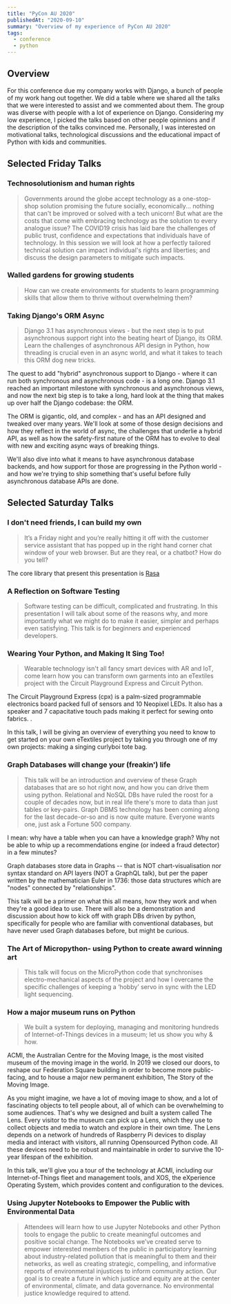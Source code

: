 ```yaml
---
title: "PyCon AU 2020"
publishedAt: "2020-09-10"
summary: "Overview of my experience of PyCon AU 2020"
tags:
  - conference
  - python
---
```



## Overview

For this conference due my company works with Django, a bunch of people of my work hang out together. We did a table where we shared all the talks that we were interested to assist and we commented about them. The group was diverse with people with a lot of experience on Django. Considering my low experience, I picked the talks based on other people opinnions and if the description of the talks convinced me. Personally, I was interested on motivational talks, technological discussions and the educational impact of Python with kids and communities.

## Selected Friday Talks

### Technosolutionism and human rights

> Governments around the globe accept technology as a one-stop-shop solution promising the future socially, economically... nothing that can't be improved or solved with a tech unicorn! But what are the costs that come with embracing technology as the solution to every analogue issue? The COVID19 crisis has laid bare the challenges of public trust, confidence and expectations that individuals have of technology. In this session we will look at how a perfectly tailored technical solution can impact individual's rights and liberties; and discuss the design parameters to mitigate such impacts.

<CustomVideo url="https://www.youtube.com/embed/2PRSEOJlWVg" />

### Walled gardens for growing students

> How can we create environments for students to learn programming skills that allow them to thrive without overwhelming them?

<CustomVideo url="https://www.youtube.com/embed/BiMC10Cm_vA" />

### Taking Django's ORM Async

> Django 3.1 has asynchronous views - but the next step is to put asynchronous support right into the beating heart of Django, its ORM. Learn the challenges of asynchronous API design in Python, how threading is crucial even in an async world, and what it takes to teach this ORM dog new tricks.

The quest to add "hybrid" asynchronous support to Django - where it can run both synchronous and asynchronous code - is a long one. Django 3.1 reached an important milestone with synchronous and asynchronous views, and now the next big step is to take a long, hard look at the thing that makes up over half the Django codebase: the ORM.

The ORM is gigantic, old, and complex - and has an API designed and tweaked over many years. We'll look at some of those design decisions and how they reflect in the world of async, the challenges that underlie a hybrid API, as well as how the safety-first nature of the ORM has to evolve to deal with new and exciting async ways of breaking things.

We'll also dive into what it means to have asynchronous database backends, and how support for those are progressing in the Python world - and how we're trying to ship something that's useful before fully asynchronous database APIs are done.

<CustomVideo url="https://www.youtube.com/embed/ibAmA4QQDhs" />

## Selected Saturday Talks

### I don't need friends, I can build my own

> It’s a Friday night and you’re really hitting it off with the customer service assistant that has popped up in the right hand corner chat window of your web browser. But are they real, or a chatbot? How do you tell?

The core library that present this presentation is [Rasa](https://rasa.com)

<CustomVideo url="https://www.youtube.com/embed/fooDYx8oIHw" />

### A Reflection on Software Testing

> Software testing can be difficult, complicated and frustrating. In this presentation I will talk about some of the reasons why, and more importantly what we might do to make it easier, simpler and perhaps even satisfying. This talk is for beginners and experienced developers.

<CustomVideo url="https://www.youtube.com/embed/rY45dmzrCu4" />

### Wearing Your Python, and Making It Sing Too!

> Wearable technology isn't all fancy smart devices with AR and IoT, come learn how you can transform own garments into an eTextiles project with the Circuit Playground Express and Circuit Python.

The Circuit Playground Express (cpx) is a palm-sized programmable electronics board packed full of sensors and 10 Neopixel LEDs. It also has a speaker and 7 capacitative touch pads making it perfect for sewing onto fabrics. .

In this talk, I will be giving an overview of everything you need to know to get started on your own eTextiles project by taking you through one of my own projects: making a singing curlyboi tote bag.

<CustomVideo url="https://www.youtube.com/embed/bm8Jqlhe3lc" />

### Graph Databases will change your (freakin') life

> This talk will be an introduction and overview of these Graph databases that are so hot right now, and how you can drive them using python.
> Relational and NoSQL DBs have ruled the roost for a couple of decades now, but in real life there's more to data than just tables or key-pairs. Graph DBMS technology has been coming along for the last decade-or-so and is now quite mature. Everyone wants one, just ask a Fortune 500 company.

I mean: why have a table when you can have a knowledge graph? Why not be able to whip up a recommendations engine (or indeed a fraud detector) in a few minutes?

Graph databases store data in Graphs -- that is NOT chart-visualisation nor syntax standard on API layers (NOT a GraphQL talk), but per the paper written by the mathematician Euler in 1736: those data structures which are "nodes" connected by "relationships".

This talk will be a primer on what this all means, how they work and when they're a good idea to use. There will also be a demonstration and discussion about how to kick off with graph DBs driven by python, specifically for people who are familiar with conventional databases, but have never used Graph databases before, but might be curious.

<CustomVideo url="https://www.youtube.com/embed/h8cyPIEfxQY" />

### The Art of Micropython- using Python to create award winning art

> This talk will focus on the MicroPython code that synchronises electro-mechanical aspects of the project and how I overcame the specific challenges of keeping a ‘hobby’ servo in sync with the LED light sequencing.

<CustomVideo url="https://www.youtube.com/embed/xw5rNDPIt14" />

### How a major museum runs on Python

> We built a system for deploying, managing and monitoring hundreds of Internet-of-Things devices in a museum; let us show you why & how.

ACMI, the Australian Centre for the Moving Image, is the most visited museum of the moving image in the world. In 2019 we closed our doors, to reshape our Federation Square building in order to become more public-facing, and to house a major new permanent exhibition, The Story of the Moving Image.

As you might imagine, we have a lot of moving image to show, and a lot of fascinating objects to tell people about, all of which can be overwhelming to some audiences. That's why we designed and built a system called The Lens. Every visitor to the museum can pick up a Lens, which they use to collect objects and media to watch and explore in their own time. The Lens depends on a network of hundreds of Raspberry Pi devices to display media and interact with visitors, all running Opensourced Python code. All these devices need to be robust and maintainable in order to survive the 10-year lifespan of the exhibition.

In this talk, we'll give you a tour of the technology at ACMI, including our Internet-of-Things fleet and management tools, and XOS, the eXperience Operating System, which provides content and configuration to the devices.

<CustomVideo url="https://www.youtube.com/embed/krqWafKEaDI" />

### Using Jupyter Notebooks to Empower the Public with Environmental Data

> Attendees will learn how to use Jupyter Notebooks and other Python tools to engage the public to create meaningful outcomes and positive social change. The Notebooks we’ve created serve to empower interested members of the public in participatory learning about industry-related pollution that is meaningful to them and their networks, as well as creating strategic, compelling, and informative reports of environmental injustices to inform community action. Our goal is to create a future in which justice and equity are at the center of environmental, climate, and data governance. No environmental justice knowledge required to attend.

<CustomVideo url="https://www.youtube.com/embed/nWHX3_1_xOg" />
